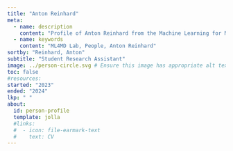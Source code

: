 ```yaml
---
title: "Anton Reinhard"
meta:
  - name: description
    content: "Profile of Anton Reinhard from the Machine Learning for Materials Design (ML4MD) Lab."
  - name: keywords
    content: "ML4MD Lab, People, Anton Reinhard"
sortby: "Reinhard, Anton"
subtitle: "Student Research Assistant"
image: ../person-circle.svg # Ensure this image has appropriate alt text if used directly in content
toc: false
#resources: 
started: "2023"
ended: "2024"
lkp: " "
about:
  id: person-profile
  template: jolla
  #links:
  #  - icon: file-earmark-text
  #    text: CV
---
```


:::{#person-profile}
:::
<!---
## Biography
## Experience
## Education
-->

